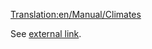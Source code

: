 [[Translation:en/Manual/Climates]]
{{en/Expand|writing this article in general. External links like that are unacceptable.}}

See [http://i-want-a-website.com/about-tt/ttfaq08.html external link].